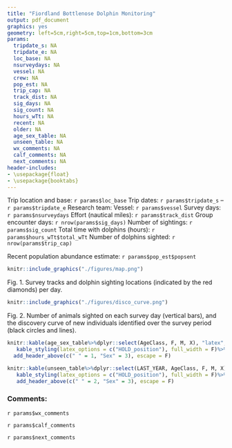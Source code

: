 ```yaml
---
title: "Fiordland Bottlenose Dolphin Monitoring"
output: pdf_document
graphics: yes
geometry: left=5cm,right=5cm,top=1cm,bottom=3cm
params:
  tripdate_s: NA 
  tripdate_e: NA
  loc_base: NA 
  nsurveydays: NA
  vessel: NA 
  crew: NA
  pop_est: NA
  trip_cap: NA
  track_dist: NA 
  sig_days: NA 
  sig_count: NA 
  hours_wTt: NA 
  recent: NA
  older: NA
  age_sex_table: NA
  unseen_table: NA
  wx_comments: NA 
  calf_comments: NA 
  next_comments: NA
header-includes:
- \usepackage{float}
- \usepackage{booktabs}
---
```

\vspace*{-5mm}
Trip location and base: \hfill `r params$loc_base`
\vspace*{-1mm}
\rule[\baselineskip]{\linewidth}{0.4pt}\vspace{-6mm}
Trip dates: \hfill `r params$tripdate_s` – `r params$tripdate_e`
\vspace*{-1mm}
\rule[\baselineskip]{\linewidth}{0.4pt}\vspace{-6mm}
Research team: 
\vspace*{-9mm} \begin{flushright} 
`r params$crew`
\end{flushright}
\vspace*{-4mm}
\rule[\baselineskip]{\linewidth}{0.4pt}\vspace{-6mm}
Vessel: \hfill `r params$vessel`
\vspace*{-1mm}
\rule[\baselineskip]{\linewidth}{0.4pt}\vspace{-6mm}
Survey days: \hfill `r params$nsurveydays`
\vspace*{-1mm}
\rule[\baselineskip]{\linewidth}{0.4pt}\vspace{-6mm}
Effort (nautical miles): \hfill `r params$track_dist`
\vspace*{-1mm}
\rule[\baselineskip]{\linewidth}{0.4pt}\vspace{-6mm}
Group encounter days: \hfill `r nrow(params$sig_days)`
\vspace*{-1mm}
\rule[\baselineskip]{\linewidth}{0.4pt}\vspace{-6mm}
Number of sightings: \hfill `r params$sig_count`
\vspace*{-1mm}
\rule[\baselineskip]{\linewidth}{0.4pt}\vspace{-6mm}
Total time with dolphins (hours): \hfill `r params$hours_wTt$total_wTt`
\vspace*{-1mm}
\rule[\baselineskip]{\linewidth}{0.4pt}\vspace{-6mm}
Number of dolphins sighted: \hfill `r nrow(params$trip_cap)`
\vspace*{-1mm}
\rule[\baselineskip]{\linewidth}{0.4pt}\vspace{-6mm}
Recent population abundance estimate: \hfill `r params$pop_est$popsent`
\vspace*{-5mm}
```r
knitr::include_graphics("./figures/map.png")
```
\vspace*{-10mm}
Fig. 1. Survey tracks and dolphin sighting locations (indicated by the red diamonds) per day. 
\newpage
\vspace*{5mm}
\vspace*{-5mm}

```r
knitr::include_graphics("./figures/disco_curve.png")
```
\vspace*{-10mm}
Fig. 2. Number of animals sighted on each survey day (vertical bars), and the discovery curve of new individuals identified over the survey period (black circles and lines). 

\setlength{\parindent}{0in}
\setlength{\leftskip}{0in}

\rule[\baselineskip]{\linewidth}{0.4pt}\vspace{-6mm}
```r

knitr::kable(age_sex_table%>%dplyr::select(AgeClass, F, M, X), "latex", booktabs = T, linesep = "", escape = F, caption = "Age class and sex structure of individuals sighted. Adult = 3+ yo or sighted more than 3 years, Juvenile = 1–3 yo, Calf = <1 yo.", col.names = c("Age class","Female","Male","Unknown"))%>%
   kable_styling(latex_options = c("HOLD_position"), full_width = F)%>%
  add_header_above(c(" " = 1, "Sex" = 3), escape = F)

```
\vspace*{-5mm}
```r

knitr::kable(unseen_table%>%dplyr::select(LAST_YEAR, AgeClass, F, M, X), "latex", booktabs = T, linesep = "", escape = F, caption = paste0("Age class and sex structure of individuals that have not been sighted in the last year (since ",recent, "), but were sighted in the year before (between ", older, " and ", recent,"). Adult = 3+ yo or sighted more than 3 years, Juvenile = 1–3 yo, Calf = <1 yo."), col.names = c("Last year sighted","Age class","Female","Male","Unknown"))%>%
   kable_styling(latex_options = c("HOLD_position"), full_width = F)%>%
   add_header_above(c(" " = 2, "Sex" = 3), escape = F)
```

<!-- \setlength{\parindent}{-0.2in} -->
<!-- \setlength{\leftskip}{0.2in} -->
<!-- \setlength{\parskip}{8pt} -->
<!-- *Known calves sighted (mom): `r known_calves` -->

<!-- New calves sighted: `r new_calves` -->

<!-- \rule[\baselineskip]{\linewidth}{0.4pt}\vspace{-6mm} -->

\setlength{\parindent}{0in}
\setlength{\leftskip}{0in}

\rule[\baselineskip]{\linewidth}{0.4pt}\vspace{-6mm}
### Comments:
`r params$wx_comments`

`r params$calf_comments`

`r params$next_comments`

